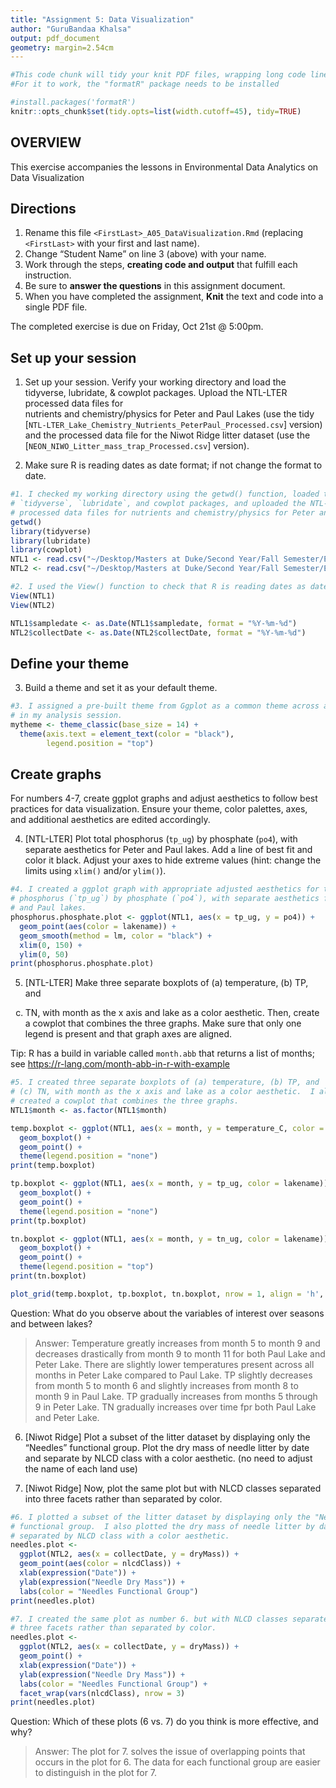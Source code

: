 ```yaml
---
title: "Assignment 5: Data Visualization"
author: "GuruBandaa Khalsa"
output: pdf_document
geometry: margin=2.54cm
---
```


```r
#This code chunk will tidy your knit PDF files, wrapping long code lines
#For it to work, the "formatR" package needs to be installed

#install.packages('formatR')
knitr::opts_chunk$set(tidy.opts=list(width.cutoff=45), tidy=TRUE)
```

## OVERVIEW

This exercise accompanies the lessons in Environmental Data Analytics on Data Visualization 

## Directions
1. Rename this file `<FirstLast>_A05_DataVisualization.Rmd` (replacing `<FirstLast>` with your first and last name).
2. Change "Student Name" on line 3 (above) with your name.
3. Work through the steps, **creating code and output** that fulfill each instruction.
4. Be sure to **answer the questions** in this assignment document.
5. When you have completed the assignment, **Knit** the text and code into a single PDF file.

The completed exercise is due on Friday, Oct 21st @ 5:00pm.



## Set up your session 
1. Set up your session. Verify your working directory and load the tidyverse, 
lubridate, & cowplot packages. Upload the NTL-LTER processed data files for  
nutrients and chemistry/physics for Peter and Paul Lakes
(use the tidy [`NTL-LTER_Lake_Chemistry_Nutrients_PeterPaul_Processed.csv`]
version) and the processed data file for the Niwot Ridge litter dataset
(use the [`NEON_NIWO_Litter_mass_trap_Processed.csv`] version).

2. Make sure R is reading dates as date format; if not change the format to date.

```r
#1. I checked my working directory using the getwd() function, loaded the
# `tidyverse`, `lubridate`, and cowplot packages, and uploaded the NTL-LTER
# processed data files for nutrients and chemistry/physics for Peter and Paul Lakes.
getwd()
library(tidyverse)
library(lubridate)
library(cowplot)
NTL1 <- read.csv("~/Desktop/Masters at Duke/Second Year/Fall Semester/Environmental Data Analytics/EDA-Fall2022/Data/Processed/NTL-LTER_Lake_Chemistry_Nutrients_PeterPaul_Processed.csv", stringsAsFactors=TRUE)
NTL2 <- read.csv("~/Desktop/Masters at Duke/Second Year/Fall Semester/Environmental Data Analytics/EDA-Fall2022/Data/Processed/NEON_NIWO_Litter_mass_trap_Processed.csv", stringsAsFactors=TRUE)

#2. I used the View() function to check that R is reading dates as date format.
View(NTL1)
View(NTL2)

NTL1$sampledate <- as.Date(NTL1$sampledate, format = "%Y-%m-%d")
NTL2$collectDate <- as.Date(NTL2$collectDate, format = "%Y-%m-%d")
```
## Define your theme
3. Build a theme and set it as your default theme.

```r
#3. I assigned a pre-built theme from Ggplot as a common theme across all plots
# in my analysis session.
mytheme <- theme_classic(base_size = 14) +
  theme(axis.text = element_text(color = "black"), 
        legend.position = "top")
```

## Create graphs
For numbers 4-7, create ggplot graphs and adjust aesthetics to follow best 
practices for data visualization. Ensure your theme, color palettes, axes, 
and additional aesthetics are edited accordingly.

4. [NTL-LTER] Plot total phosphorus (`tp_ug`) by phosphate (`po4`), with 
separate aesthetics for Peter and Paul lakes. Add a line of best fit and 
color it black. Adjust your axes to hide extreme values (hint: change the 
limits using `xlim()` and/or `ylim()`).

```r
#4. I created a ggplot graph with appropriate adjusted aesthetics for total
# phosphorus (`tp_ug`) by phosphate (`po4`), with separate aesthetics for Peter
# and Paul lakes.
phosphorus.phosphate.plot <- ggplot(NTL1, aes(x = tp_ug, y = po4)) +
  geom_point(aes(color = lakename)) +
  geom_smooth(method = lm, color = "black") +
  xlim(0, 150) +
  ylim(0, 50)
print(phosphorus.phosphate.plot)
```


5. [NTL-LTER] Make three separate boxplots of (a) temperature, (b) TP, and 
(c) TN, with month as the x axis and lake as a color aesthetic. Then, create 
a cowplot that combines the three graphs. Make sure that only one legend is 
present and that graph axes are aligned. 

Tip: R has a build in variable called `month.abb` that returns a list of months;
see <https://r-lang.com/month-abb-in-r-with-example>

```r
#5. I created three separate boxplots of (a) temperature, (b) TP, and 
# (c) TN, with month as the x axis and lake as a color aesthetic.  I also
# created a cowplot that combines the three graphs.
NTL1$month <- as.factor(NTL1$month)

temp.boxplot <- ggplot(NTL1, aes(x = month, y = temperature_C, color = lakename)) +
  geom_boxplot() +
  geom_point() +
  theme(legend.position = "none")
print(temp.boxplot)

tp.boxplot <- ggplot(NTL1, aes(x = month, y = tp_ug, color = lakename)) +
  geom_boxplot() +
  geom_point() +
  theme(legend.position = "none")
print(tp.boxplot)

tn.boxplot <- ggplot(NTL1, aes(x = month, y = tn_ug, color = lakename)) +
  geom_boxplot() +
  geom_point() +
  theme(legend.position = "top")
print(tn.boxplot)

plot_grid(temp.boxplot, tp.boxplot, tn.boxplot, nrow = 1, align = 'h', rel_widths = c(3.5, 3.5, 3.5))
```

Question: What do you observe about the variables of interest over seasons 
and between lakes? 

> Answer: Temperature greatly increases from month 5 to month 9 and decreases drastically from month 9 to month 11 for both Paul Lake and Peter Lake.  There are slightly lower temperatures present across all months in Peter Lake compared to Paul Lake.  TP slightly decreases from month 5 to month 6 and slightly increases from month 8 to month 9 in Paul Lake.  TP gradually increases from months 5 through 9 in Peter Lake.  TN gradually increases over time fpr both Paul Lake and Peter Lake.

6. [Niwot Ridge] Plot a subset of the litter dataset by displaying only the 
"Needles" functional group. Plot the dry mass of needle litter by date and 
separate by NLCD class with a color aesthetic. (no need to adjust the name 
of each land use)

7. [Niwot Ridge] Now, plot the same plot but with NLCD classes separated into 
three facets rather than separated by color. 

```r
#6. I plotted a subset of the litter dataset by displaying only the "Needles"
# functional group.  I also plotted the dry mass of needle litter by date and 
# separated by NLCD class with a color aesthetic.
needles.plot <- 
  ggplot(NTL2, aes(x = collectDate, y = dryMass)) + 
  geom_point(aes(color = nlcdClass)) +
  xlab(expression("Date")) +
  ylab(expression("Needle Dry Mass")) +
  labs(color = "Needles Functional Group")
print(needles.plot)

#7. I created the same plot as number 6. but with NLCD classes separated into 
# three facets rather than separated by color.
needles.plot <- 
  ggplot(NTL2, aes(x = collectDate, y = dryMass)) + 
  geom_point() +
  xlab(expression("Date")) +
  ylab(expression("Needle Dry Mass")) +
  labs(color = "Needles Functional Group") +
  facet_wrap(vars(nlcdClass), nrow = 3)
print(needles.plot)
```
Question: Which of these plots (6 vs. 7) do you think is more effective, and why? 

> Answer: The plot for 7. solves the issue of overlapping points that occurs in the plot for 6.  The data for each functional group are easier to distinguish in the plot for 7.